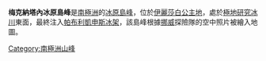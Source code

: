 {{coord|69|48|S|75|12|E|display=title}}

'''梅克納塔內冰原島峰'''是[[南極洲|南極洲]]的[[冰原島峰|冰原島峰]]，位於[[伊麗莎白公主地|伊麗莎白公主地]]，處於[[極地研究冰川|極地研究冰川]]東面，最終注入[[帕布利凱申斯冰架|帕布利凱申斯冰架]]，該島峰根據[[挪威|挪威]]探險隊的空中照片被繪入地圖。

{{Antarctica-geo-stub}}
[[Category:南極洲山峰|Category:南極洲山峰]]